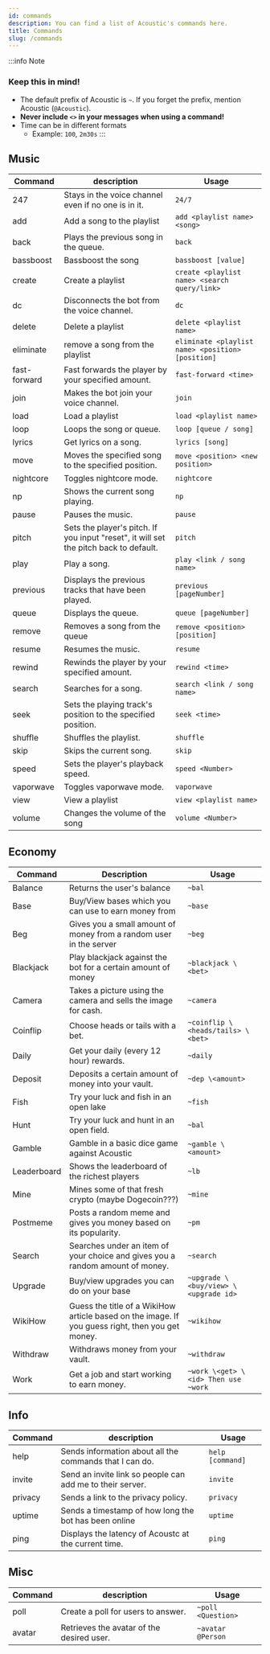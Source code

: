 ```yaml
---
id: commands
description: You can find a list of Acoustic's commands here.
title: Commands
slug: /commands
---
```


:::info Note

### Keep this in mind!

- The default prefix of Acoustic is `~`. If you forget the prefix, mention Acoustic (`@Acoustic`).
- **Never include `<>` in your messages when using a command!**
- Time can be in different formats
  - Example: `100`, `2m30s`
:::

## Music

| Command      | description                                                                           | Usage                                             |
| ------------ | ------------------------------------------------------------------------------------- | ------------------------------------------------- |
| 247          | Stays in the voice channel even if no one is in it.                                   | `24/7`                                            |
| add          | Add a song to the playlist                                                            | `add <playlist name> <song>`                      |
| back         | Plays the previous song in the queue.                                                 | `back`                                            |
| bassboost    | Bassboost the song                                                                    | `bassboost [value]`                               |
| create       | Create a playlist                                                                     | `create <playlist name> <search query/link>`      |
| dc           | Disconnects the bot from the voice channel.                                           | `dc`                                              |
| delete       | Delete a playlist                                                                     | `delete <playlist name>`                          |
| eliminate    | remove a song from the playlist                                                       | `eliminate <playlist name> <position> [position]` |
| fast-forward | Fast forwards the player by your specified amount.                                    | `fast-forward <time>`                             |
| join         | Makes the bot join your voice channel.                                                | `join`                                            |
| load         | Load a playlist                                                                       | `load <playlist name>`                            |
| loop         | Loops the song or queue.                                                              | `loop [queue / song]`                             |
| lyrics       | Get lyrics on a song.                                                                 | `lyrics [song]`                                   |
| move         | Moves the specified song to the specified position.                                   | `move <position> <new position>`                  |
| nightcore    | Toggles nightcore mode.                                                               | `nightcore`                                       |
| np           | Shows the current song playing.                                                       | `np`                                              |
| pause        | Pauses the music.                                                                     | `pause`                                           |
| pitch        | Sets the player's pitch. If you input "reset", it will set the pitch back to default. | `pitch`                                           |
| play         | Play a song.                                                                          | `play <link / song name>`                         |
| previous     | Displays the previous tracks that have been played.                                   | `previous [pageNumber]`                           |
| queue        | Displays the queue.                                                                   | `queue [pageNumber]`                              |
| remove       | Removes a song from the queue                                                         | `remove <position> [position]`                    |
| resume       | Resumes the music.                                                                    | `resume`                                          |
| rewind       | Rewinds the player by your specified amount.                                          | `rewind <time>`                                   |
| search       | Searches for a song.                                                                  | `search <link / song name>`                       |
| seek         | Sets the playing track's position to the specified position.                          | `seek <time>`                                     |
| shuffle      | Shuffles the playlist.                                                                | `shuffle`                                         |
| skip         | Skips the current song.                                                               | `skip`                                            |
| speed        | Sets the player's playback speed.                                                     | `speed <Number>`                                  |
| vaporwave    | Toggles vaporwave mode.                                                               | `vaporwave`                                       |
| view         | View a playlist                                                                       | `view <playlist name>`                            |
| volume       | Changes the volume of the song                                                        | `volume <Number>`                                 |

## Economy

| Command     | Description                                                                                      | Usage                                |
| ----------- | ------------------------------------------------------------------------------------------------ | ------------------------------------ |
| Balance     | Returns the user's balance                                                                       | `~bal`                               |
| Base        | Buy/View bases which you can use to earn money from                                              | `~base`                              |
| Beg         | Gives you a small amount of money from a random user in the server                               | `~beg`                               |
| Blackjack   | Play blackjack against the bot for a certain amount of money                                     | `~blackjack \<bet>`                  |
| Camera      | Takes a picture using the camera and sells the image for cash.                                   | `~camera`                            |
| Coinflip    | Choose heads or tails with a bet.                                                                 | `~coinflip \<heads/tails> \<bet>`    |
| Daily       | Get your daily (every 12 hour) rewards.                                                          | `~daily`                             |
| Deposit     | Deposits a certain amount of money into your vault.                                              | `~dep \<amount>`                     |
| Fish        | Try your luck and fish in an open lake                                                           | `~fish`                              |
| Hunt        | Try your luck and hunt in an open field.                                                         | `~bal`                               |
| Gamble      | Gamble in a basic dice game against Acoustic                                                     | `~gamble \<amount>`                  |
| Leaderboard | Shows the leaderboard of the richest players                                                     | `~lb`                                |
| Mine        | Mines some of that fresh crypto (maybe Dogecoin???)                                              | `~mine`                              |
| Postmeme    | Posts a random meme and gives you money based on its popularity.                              | `~pm`                                |
| Search      | Searches under an item of your choice and gives you a random amount of money.                    | `~search`                            |
| Upgrade    | Buy/view upgrades you can do on your base                                                        | `~upgrade \<buy/view> \<upgrade id>` |
| WikiHow     | Guess the title of a WikiHow article based on the image. If you guess right, then you get money. | `~wikihow`                           |
| Withdraw    | Withdraws money from your vault.                                                                 | `~withdraw`                          |
| Work        | Get a job and start working to earn money.                                                       | `~work \<get> \<id> Then use ~work`  |

## Info

| Command | description                                               | Usage            |
| ------- | --------------------------------------------------------- | ---------------- |
| help    | Sends information about all the commands that I can do.   | `help [command]` |
| invite  | Send an invite link so people can add me to their server. | `invite`         |
| privacy | Sends a link to the privacy policy.                       | `privacy`        |
| uptime  | Sends a timestamp of how long the bot has been online     | `uptime`         |
| ping    | Displays the latency of Acoustc at the current time.      | `ping`           |

## Misc

| Command | description                               | Usage              |
| ------- | ----------------------------------------- | ------------------ |
| poll    | Create a poll for users to answer.        | `~poll <Question>` |
| avatar  | Retrieves the avatar of the desired user. | `~avatar @Person`  |
